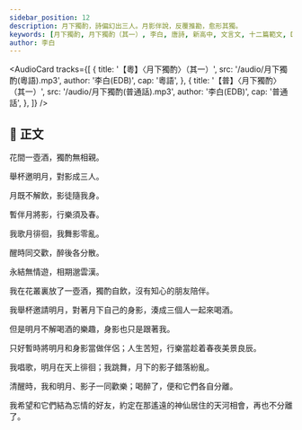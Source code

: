 ```yaml
---
sidebar_position: 12
description: 月下獨酌，詩偏幻出三人。月影伴說，反覆推勘，愈形其獨。
keywords: [月下獨酌, 月下獨酌（其一）, 李白, 唐詩, 新高中, 文言文, 十二篇範文, DSE]
author: 李白
---
```


<!-- <Intro>

</Intro> -->

<AudioCard
  tracks={[
    {
      title: '【粵】〈月下獨酌〉（其一）',
      src: '/audio/月下獨酌(粵語).mp3',
      author: '李白(EDB)',
      cap: '粵語',
    },
    {
      title: '【普】〈月下獨酌〉（其一）',
      src: '/audio/月下獨酌(普通話).mp3',
      author: '李白(EDB)',
      cap: '普通話',
    },
  ]}
/>

## 📖 正文

<div className="main poetry">

花間一壺酒，獨酌無相親。

舉杯邀明月，對影成三人。

月既不解飲，影徒隨我身。

暫伴月將影，行樂須及春。

我歌月徘徊，我舞影零亂。

醒時同交歡，醉後各分散。

永結無情遊，相期邈雲漢。

</div>

<Translation>

我在花叢裏放了一壺酒，獨酌自飲，沒有知心的朋友陪伴。

我舉杯邀請明月，對著月下自己的身影，湊成三個人一起來喝酒。

但是明月不解喝酒的樂趣，身影也只是跟著我。

只好暫時將明月和身影當做伴侶；人生苦短，行樂當趁着春夜美景良辰。

我唱歌，明月在天上徘徊；我跳舞，月下的影子錯落紛亂。

清醒時，我和明月、影子一同歡樂；喝醉了，便和它們各自分離。

我希望和它們結為忘情的好友，約定在那遙遠的神仙居住的天河相會，再也不分離了。

</Translation>

<Media>

<Tabs>
  <TabItem value='經典動畫教材套' default>
    <Youtube id='RYAN9CzvS5c' />
  </TabItem>
</Tabs>

</Media>

<!-- <Resources>

</Resources> -->

